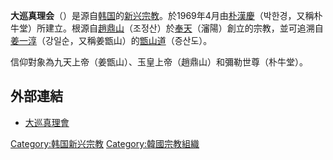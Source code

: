 '''大巡真理会'''（{{lang-ko|대순진리회}}）是源自[[韩国|韩国]]的[[新兴宗教|新兴宗教]]。於1969年4月由[[朴漢慶|朴漢慶]]（박한경，又稱朴牛堂）所建立。根源自[[趙鼎山|趙鼎山]]（조정산）於[[奉天市|奉天]]（瀋陽）創立的宗教，並可追溯自[[姜一淳|姜一淳]]（강일순，又稱姜甑山）的[[甑山道|甑山道]]（증산도）。

信仰對象為九天上帝（姜甑山）、玉皇上帝（趙鼎山）和彌勒世尊（朴牛堂）。

==外部連結==
* [https://web.archive.org/web/20130826140711/http://dsjr.org/chi/cdsjr.htm 大巡真理會]

[[Category:韩国新兴宗教|Category:韩国新兴宗教]]
[[Category:韓國宗教組織|Category:韓國宗教組織]]